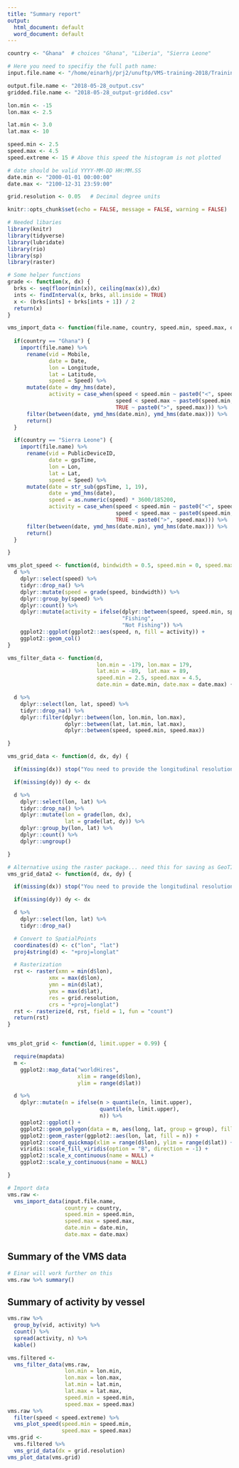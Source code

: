 ```yaml
---
title: "Summary report"
output:
  html_document: default
  word_document: default
---
```



```r
country <- "Ghana"  # choices "Ghana", "Liberia", "Sierra Leone"

# Here you need to specifiy the full path name:
input.file.name <- "/home/einarhj/prj2/unuftp/VMS-training-2018/Training folders/Ghana/Layers/VMS data files/Workshop Data/march 18.csv"

output.file.name <- "2018-05-28_output.csv"  
gridded.file.name <- "2018-05-28_output-gridded.csv"

lon.min <- -15
lon.max <- 2.5

lat.min <- 3.0
lat.max <- 10

speed.min <- 2.5
speed.max <- 4.5
speed.extreme <- 15 # Above this speed the histogram is not plotted

# date should be valid YYYY-MM-DD HH:MM.SS
date.min <- "2000-01-01 00:00:00"
date.max <- "2100-12-31 23:59:00"

grid.resolution <- 0.05   # Decimal degree units
```


```r
knitr::opts_chunk$set(echo = FALSE, message = FALSE, warning = FALSE)
```

```r
# Needed libaries
library(knitr)
library(tidyverse)
library(lubridate)
library(rio)
library(sp)
library(raster)

# Some helper functions
grade <- function(x, dx) {
  brks <- seq(floor(min(x)), ceiling(max(x)),dx)
  ints <- findInterval(x, brks, all.inside = TRUE)
  x <- (brks[ints] + brks[ints + 1]) / 2
  return(x)
}

vms_import_data <- function(file.name, country, speed.min, speed.max, date.min, date.max) {
  
  if(country == "Ghana") {
    import(file.name) %>%
      rename(vid = Mobile,
             date = Date,
             lon = Longitude,
             lat = Latitude,
             speed = Speed) %>% 
      mutate(date = dmy_hms(date),
             activity = case_when(speed < speed.min ~ paste0("<", speed.min),
                                  speed < speed.max ~ paste0(speed.min, "-", speed.max),
                                  TRUE ~ paste0(">", speed.max))) %>% 
      filter(between(date, ymd_hms(date.min), ymd_hms(date.max))) %>% 
      return()
  }

  if(country == "Sierra Leone") {
    import(file.name) %>%
      rename(vid = PublicDeviceID,
             date = gpsTime,
             lon = Lon,
             lat = Lat,
             speed = Speed) %>%
      mutate(date = str_sub(gpsTime, 1, 19),
             date = ymd_hms(date),
             speed = as.numeric(speed) * 3600/185200,
             activity = case_when(speed < speed.min ~ paste0("<", speed.min),
                                  speed < speed.max ~ paste0(speed.min, "-", speed.max),
                                  TRUE ~ paste0(">", speed.max))) %>%
      filter(between(date, ymd_hms(date.min), ymd_hms(date.max))) %>%
      return()
  }

}

vms_plot_speed <- function(d, bindwidth = 0.5, speed.min = 0, speed.max = 15) {
  d %>%
    dplyr::select(speed) %>%
    tidyr::drop_na() %>%
    dplyr::mutate(speed = grade(speed, bindwidth)) %>%
    dplyr::group_by(speed) %>%
    dplyr::count() %>%
    dplyr::mutate(activity = ifelse(dplyr::between(speed, speed.min, speed.max),
                                    "Fishing",
                                    "Not Fishing")) %>%
    ggplot2::ggplot(ggplot2::aes(speed, n, fill = activity)) +
    ggplot2::geom_col()
}

vms_filter_data <- function(d,
                            lon.min = -179, lon.max = 179,
                            lat.min = -89,  lat.max = 89,
                            speed.min = 2.5, speed.max = 4.5,
                            date.min = date.min, date.max = date.max) {

  d %>%
    dplyr::select(lon, lat, speed) %>%
    tidyr::drop_na() %>%
    dplyr::filter(dplyr::between(lon, lon.min, lon.max),
                  dplyr::between(lat, lat.min, lat.max),
                  dplyr::between(speed, speed.min, speed.max))

}

vms_grid_data <- function(d, dx, dy) {

  if(missing(dx)) stop("You need to provide the longitudinal resolution")

  if(missing(dy)) dy <- dx

  d %>%
    dplyr::select(lon, lat) %>%
    tidyr::drop_na() %>%
    dplyr::mutate(lon = grade(lon, dx),
                  lat = grade(lat, dy)) %>%
    dplyr::group_by(lon, lat) %>%
    dplyr::count() %>%
    dplyr::ungroup()

}

# Alternative using the raster package... need this for saving as GeoTIFF
vms_grid_data2 <- function(d, dx, dy) {

  if(missing(dx)) stop("You need to provide the longitudinal resolution")

  if(missing(dy)) dy <- dx

  d %>%
    dplyr::select(lon, lat) %>%
    tidyr::drop_na()

  # Convert to SpatialPoints
  coordinates(d) <- c("lon", "lat")
  proj4string(d) <- "+proj=longlat"

  # Rasterization
  rst <- raster(xmn = min(d$lon),
             xmx = max(d$lon),
             ymn = min(d$lat),
             ymx = max(d$lat),
             res = grid.resolution,
             crs = "+proj=longlat")
  rst <- rasterize(d, rst, field = 1, fun = "count")
  return(rst)
}


vms_plot_grid <- function(d, limit.upper = 0.99) {

  require(mapdata)
  m <-
    ggplot2::map_data("worldHires",
                      xlim = range(d$lon),
                      ylim = range(d$lat))

  d %>%
    dplyr::mutate(n = ifelse(n > quantile(n, limit.upper),
                             quantile(n, limit.upper),
                             n)) %>%
    ggplot2::ggplot() +
    ggplot2::geom_polygon(data = m, aes(long, lat, group = group), fill = "grey") +
    ggplot2::geom_raster(ggplot2::aes(lon, lat, fill = n)) +
    ggplot2::coord_quickmap(xlim = range(d$lon), ylim = range(d$lat)) +
    viridis::scale_fill_viridis(option = "B", direction = -1) +
    ggplot2::scale_x_continuous(name = NULL) +
    ggplot2::scale_y_continuous(name = NULL)

}

```


```r
# Import data
vms.raw <-
  vms_import_data(input.file.name,
                  country = country,
                  speed.min = speed.min,
                  speed.max = speed.max,
                  date.min = date.min,
                  date.max = date.max)
```

## Summary of the VMS data

```r
# Einar will work further on this
vms.raw %>% summary()
```

## Summary of activity by vessel

```r
vms.raw %>% 
  group_by(vid, activity) %>% 
  count() %>% 
  spread(activity, n) %>% 
  kable()
```

```r
vms.filtered <- 
  vms_filter_data(vms.raw,
                  lon.min = lon.min,
                  lon.max = lon.max,
                  lat.min = lat.min,
                  lat.max = lat.max,
                  speed.min = speed.min,
                  speed.max = speed.max)
vms.raw %>% 
  filter(speed < speed.extreme) %>%
  vms_plot_speed(speed.min = speed.min,
                 speed.max = speed.max)
vms.grid <- 
  vms.filtered %>% 
  vms_grid_data(dx = grid.resolution)
vms_plot_data(vms.grid)
```

